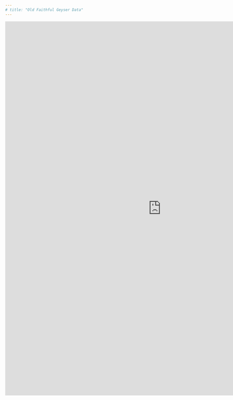 ```yaml
---
# title: "Old Faithful Geyser Data"
---
```



````{=html}
<style>iframe{height: 1200px; width: 1000px}</style>
<iframe height="100%" width="100%" frameborder="no"
src="https://bcdanl.shinyapps.io/02_storms_by_year/">
</iframe>
```` 